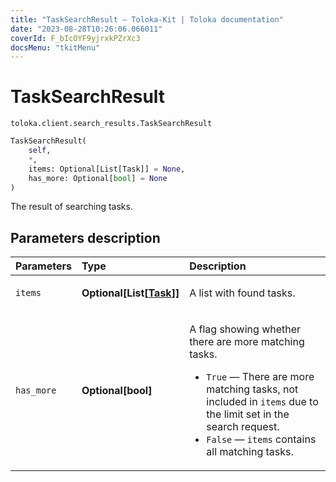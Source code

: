 ```yaml
---
title: "TaskSearchResult — Toloka-Kit | Toloka documentation"
date: "2023-08-28T10:26:06.066011"
coverId: F_bIcOYF9yjrxkPZrXc3
docsMenu: "tkitMenu"
---
```


# TaskSearchResult

`toloka.client.search_results.TaskSearchResult`

```python
TaskSearchResult(
    self,
    *,
    items: Optional[List[Task]] = None,
    has_more: Optional[bool] = None
)
```

The result of searching tasks.

## Parameters description

| Parameters | Type | Description |
| :----------| :----| :-----------|
`items`|**Optional\[List\[[Task](/docs/toloka-kit/reference/toloka.client.task.Task)\]\]**|<p>A list with found tasks.</p>
`has_more`|**Optional\[bool\]**|<p>A flag showing whether there are more matching tasks.</p> <ul> <li>`True` — There are more matching tasks, not included in `items` due to the limit set in the search request.</li> <li>`False` — `items` contains all matching tasks.</li> </ul>